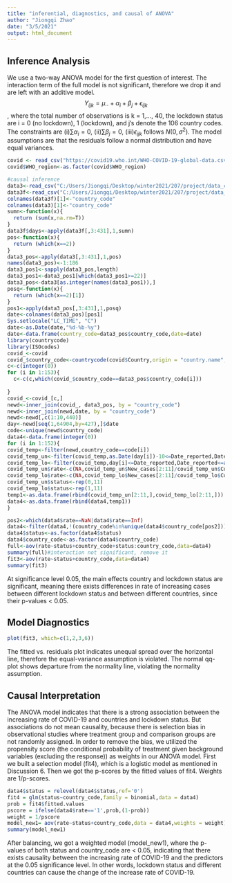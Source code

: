 ---
title: "inferential, diagnostics, and causal of ANOVA"
author: "Jiongqi Zhao"
date: "3/5/2021"
output: html_document
---
## Inference Analysis

We use a two-way ANOVA model for the first question of interest. The interaction term of the full model is not significant, therefore we drop it and are left with an additive model.
$$Y_{ijk} = \mu_{\cdot\cdot} + \alpha_i+\beta_j +\epsilon_{ijk}$$, where the total number of observations is k = 1,..., 40, the lockdown status are i = 0 (no lockdown), 1 (lockdown), and j's denote the 106 country codes. The constraints are (i)$\sum\alpha_i=0$, (ii)$\sum\beta_j=0$, (iii)$\epsilon_{ijk}$ follows $N(0,\sigma^2)$.
The model assumptions are that the residuals follow a normal distribution and have equal variances.

```{r}
covid <- read_csv("https://covid19.who.int/WHO-COVID-19-global-data.csv")
covid$WHO_region<-as.factor(covid$WHO_region)
```


```{r}
#causal inference
data3<-read_csv("C:/Users/Jiongqi/Desktop/winter2021/207/project/data_c.csv",col_names = T)
data3f<-read_csv("C:/Users/Jiongqi/Desktop/winter2021/207/project/data_c1.csv",col_names = T)
colnames(data3f)[1]<-"country_code"
colnames(data3)[1]<-"country_code"
sumn<-function(x){
  return (sum(x,na.rm=T))
}
data3f$days<-apply(data3f[,3:431],1,sumn)
pos<-function(x){
  return (which(x==2))
}
data3_pos<-apply(data3[,3:431],1,pos)
names(data3_pos)<-1:186
data3_pos1<-sapply(data3_pos,length)
data3_pos1<-data3_pos1[which(data3_pos1>=22)]
data3_pos<-data3[as.integer(names(data3_pos1)),]
posq<-function(x){
  return (which(x==2)[1])
}
pos1<-apply(data3_pos[,3:431],1,posq)
date<-colnames(data3_pos)[pos1]
Sys.setlocale("LC_TIME", "C")
date<-as.Date(date,"%d-%b-%y")
date<-data.frame(country_code=data3_pos$country_code,date=date)
library(countrycode)
library(ISOcodes)
covid_<-covid
covid_$country_code<-countrycode(covid$Country,origin = "country.name",destination = "iso3c",warn = TRUE)
c<-c(integer(0))
for (i in 1:153){
  c<-c(c,which(covid_$country_code==data3_pos$country_code[i]))
  
}
covid_<-covid_[c,]
newd<-inner_join(covid_, data3_pos, by = "country_code")
newd<-inner_join(newd,date, by = "country_code")
newd<-newd[,c(1:10,440)]
day<-newd[seq(1,64904,by=427),]$date
code<-unique(newd$country_code)
data4<-data.frame(integer(0))
for (i in 1:152){
covid_temp<-filter(newd,country_code==code[i])
covid_temp_un<-filter(covid_temp,as.Date(day[i])-10<=Date_reported,Date_reported<=day[i])
covid_temp_lo<-filter(covid_temp,day[i]<=Date_reported,Date_reported<=as.Date(day[i])+10)
covid_temp_un$rate<-c(NA,covid_temp_un$New_cases[2:11]/covid_temp_un$Cumulative_cases[1:10])
covid_temp_lo$rate<-c(NA,covid_temp_lo$New_cases[2:11]/covid_temp_lo$Cumulative_cases[1:10])
covid_temp_un$status<-rep(0,11)
covid_temp_lo$status<-rep(1,11)
temp1<-as.data.frame(rbind(covid_temp_un[2:11,],covid_temp_lo[2:11,]))
data4<-as.data.frame(rbind(data4,temp1))
}
```

```{r}
pos2<-which(data4$rate==NaN|data4$rate==Inf)
data4<-filter(data4,!(country_code%in%unique(data4$country_code[pos2])))
data4$status<-as.factor(data4$status)
data4$country_code<-as.factor(data4$country_code)
full<-aov(rate~status+country_code+status:country_code,data=data4)
summary(full)#interaction not significant, remove it
fit3<-aov(rate~status+country_code,data=data4)
summary(fit3)
```
At significance level 0.05, the main effects country and lockdown status are significant, meaning there exists differences in rate of increasing cases between different lockdown status and between different countries, since their p-values < 0.05. 

## Model Diagnostics

```{r}
plot(fit3, which=c(1,2,3,6))
```
The fitted vs. residuals plot indicates unequal spread over the horizontal line, therefore the equal-variance assumption is violated. The normal qq-plot shows departure from the normality line, violating the normality assumption.

## Causal Interpretation

The ANOVA model indicates that there is a strong association between the increasing rate of COVID-19 and countries and lockdown status. But associations do not mean causality, because there is selection bias in observational studies where treatment group and comparison groups are not randomly assigned. In order to remove the bias, we utilized the propensity score (the conditional probability of treatment given background variables (excluding the response)) as weights in our ANOVA model. First we built a selection model (fit4), which is a logistic model as mentioned in Discussion 6. Then we got the p-scores by the fitted values of fit4. Weights are 1/p-scores. 
```{r}
data4$status = relevel(data4$status,ref='0')
fit4 = glm(status~country_code,family = binomial,data = data4)
prob = fit4$fitted.values
pscore = ifelse(data4$rate=='1',prob,(1-prob))
weight = 1/pscore
model_new1= aov(rate~status+country_code,data = data4,weights = weight)
summary(model_new1)
```

After balancing, we got a weighted model (model_new1), where the p-values of both status and country_code are < 0.05, indicating that there exists causality between the increasing rate of COVID-19 and the predictors at the 0.05 significance level. In other words, lockdown status and different countries can cause the change of the increase rate of COVID-19.